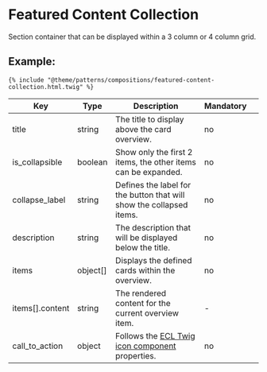 # Featured Content Collection

Section container that can be displayed within a 3 column or 4 column grid.

## Example:

```
{% include "@theme/patterns/compositions/featured-content-collection.html.twig" %}
```

| Key             | Type     | Description                                                                                                 | Mandatory |     |
| --------------- | -------- | ----------------------------------------------------------------------------------------------------------- | --------- | --- |
| title           | string   | The title to display above the card overview.                                                               | no        |     |
| is_collapsible  | boolean  | Show only the first 2 items, the other items can be expanded.                                               | no        |     |
| collapse_label  | string   | Defines the label for the button that will show the collapsed items.                                        | no        |     |
| description     | string   | The description that will be displayed below the title.                                                     | no        |     |
| items           | object[] | Displays the defined cards within the overview.                                                             | no        |     |
| items[].content | string   | The rendered content for the current overview item.                                                         | -         |     |
| call_to_action  | object   | Follows the [ECL Twig icon component](npmjs.org/@ecl-twig/ec-component-link/ecl-link.html.twig) properties. | no        |     |
